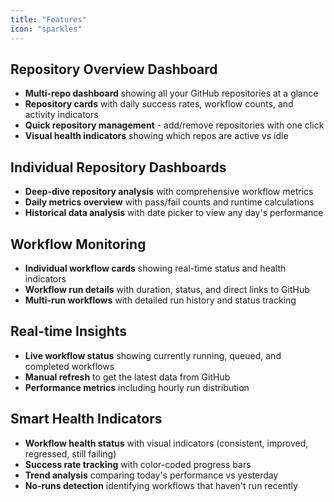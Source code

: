 ```yaml
---
title: "Features"
icon: "sparkles"
---
```


## Repository Overview Dashboard
- **Multi-repo dashboard** showing all your GitHub repositories at a glance
- **Repository cards** with daily success rates, workflow counts, and activity indicators
- **Quick repository management** - add/remove repositories with one click
- **Visual health indicators** showing which repos are active vs idle

## Individual Repository Dashboards
- **Deep-dive repository analysis** with comprehensive workflow metrics
- **Daily metrics overview** with pass/fail counts and runtime calculations
- **Historical data analysis** with date picker to view any day's performance

## Workflow Monitoring
- **Individual workflow cards** showing real-time status and health indicators
- **Workflow run details** with duration, status, and direct links to GitHub
- **Multi-run workflows** with detailed run history and status tracking

## Real-time Insights
- **Live workflow status** showing currently running, queued, and completed workflows
- **Manual refresh** to get the latest data from GitHub
- **Performance metrics** including hourly run distribution

## Smart Health Indicators
- **Workflow health status** with visual indicators (consistent, improved, regressed, still failing)
- **Success rate tracking** with color-coded progress bars
- **Trend analysis** comparing today's performance vs yesterday
- **No-runs detection** identifying workflows that haven't run recently

